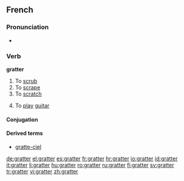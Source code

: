 ==French==

===Pronunciation===
* {{audio|Fr-gratter.ogg|Audio}}

===Verb===
'''gratter'''

# To [[scrub]]
# To [[scrape]]
# To [[scratch]]
# {{colloquial|lang=fr}} To [[play]] [[guitar]]

====Conjugation====
{{fr-conj-er|gratt|avoir}}

====Derived terms====
* [[gratte-ciel]]

[[de:gratter]]
[[el:gratter]]
[[es:gratter]]
[[fr:gratter]]
[[hr:gratter]]
[[io:gratter]]
[[id:gratter]]
[[it:gratter]]
[[li:gratter]]
[[hu:gratter]]
[[ro:gratter]]
[[ru:gratter]]
[[fi:gratter]]
[[sv:gratter]]
[[tr:gratter]]
[[vi:gratter]]
[[zh:gratter]]